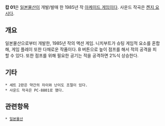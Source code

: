 '''캅 01'''은 [[일본물산]]이 개발/발매 한 1985년 작 [[아케이드 게임]]이다. 사운드 작곡은 [[켄지 요시다]].

== 개요 ==

일본물산으로부터 개발한, 1985년 작의 액션 게임. 니치부트가 슈팅 게임적 요소를 혼합해, 게임 플레이 또한 다채로운 작품이다. B 버튼으로 높이 점프를 해서 적의 공격을 피할 수 있다. 또한 점프를 위해 필요한 공기는 적을 공격하면 2%식 상승한다.

== 기타 ==

 * 세트 2판은 약간의 차이와 난이도 조절이 있다.
 * 사운드 작곡은 PC-8801로 했다.

== 관련항목 ==

 * [[일본물산]] 
